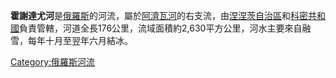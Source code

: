 '''霍謝達尤河'''是[[俄羅斯|俄羅斯]]的河流，屬於[[阿濟瓦河|阿濟瓦河]]的右支流，由[[涅涅茨自治區|涅涅茨自治區]]和[[科密共和國|科密共和國]]負責管轄，河道全長176公里，流域面積約2,630平方公里，河水主要來自融雪，每年十月至翌年六月結冰。

{{Russia-geo-stub}}
[[Category:俄羅斯河流|Category:俄羅斯河流]]